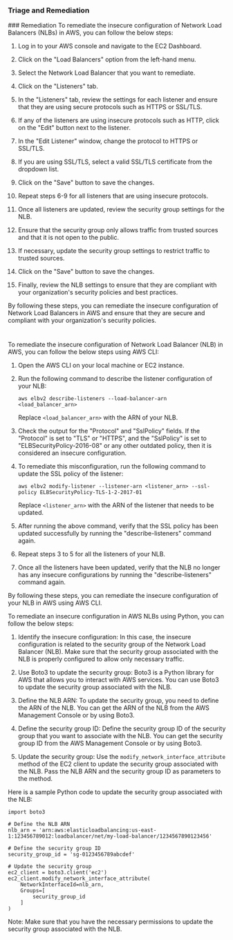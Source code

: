 
### Triage and Remediation
<Tabs>
<Tab title='Remediation'>
### Remediation

<AccordionGroup>
<Accordion title='Using Console' defaultOpen='true'>
To remediate the insecure configuration of Network Load Balancers (NLBs) in AWS, you can follow the below steps:

1. Log in to your AWS console and navigate to the EC2 Dashboard.

2. Click on the "Load Balancers" option from the left-hand menu.

3. Select the Network Load Balancer that you want to remediate.

4. Click on the "Listeners" tab.

5. In the "Listeners" tab, review the settings for each listener and ensure that they are using secure protocols such as HTTPS or SSL/TLS.

6. If any of the listeners are using insecure protocols such as HTTP, click on the "Edit" button next to the listener.

7. In the "Edit Listener" window, change the protocol to HTTPS or SSL/TLS.

8. If you are using SSL/TLS, select a valid SSL/TLS certificate from the dropdown list.

9. Click on the "Save" button to save the changes.

10. Repeat steps 6-9 for all listeners that are using insecure protocols.

11. Once all listeners are updated, review the security group settings for the NLB.

12. Ensure that the security group only allows traffic from trusted sources and that it is not open to the public.

13. If necessary, update the security group settings to restrict traffic to trusted sources.

14. Click on the "Save" button to save the changes.

15. Finally, review the NLB settings to ensure that they are compliant with your organization's security policies and best practices.

By following these steps, you can remediate the insecure configuration of Network Load Balancers in AWS and ensure that they are secure and compliant with your organization's security policies.

#
</Accordion>

<Accordion title='Using CLI'>
To remediate the insecure configuration of Network Load Balancer (NLB) in AWS, you can follow the below steps using AWS CLI:

1. Open the AWS CLI on your local machine or EC2 instance.
2. Run the following command to describe the listener configuration of your NLB:

   ```
   aws elbv2 describe-listeners --load-balancer-arn <load_balancer_arn>
   ```

   Replace `<load_balancer_arn>` with the ARN of your NLB.

3. Check the output for the "Protocol" and "SslPolicy" fields. If the "Protocol" is set to "TLS" or "HTTPS", and the "SslPolicy" is set to "ELBSecurityPolicy-2016-08" or any other outdated policy, then it is considered an insecure configuration.

4. To remediate this misconfiguration, run the following command to update the SSL policy of the listener:

   ```
   aws elbv2 modify-listener --listener-arn <listener_arn> --ssl-policy ELBSecurityPolicy-TLS-1-2-2017-01
   ```

   Replace `<listener_arn>` with the ARN of the listener that needs to be updated.

5. After running the above command, verify that the SSL policy has been updated successfully by running the "describe-listeners" command again.

6. Repeat steps 3 to 5 for all the listeners of your NLB.

7. Once all the listeners have been updated, verify that the NLB no longer has any insecure configurations by running the "describe-listeners" command again.

By following these steps, you can remediate the insecure configuration of your NLB in AWS using AWS CLI.
</Accordion>

<Accordion title='Using Python'>
To remediate an insecure configuration in AWS NLBs using Python, you can follow the below steps:

1. Identify the insecure configuration: In this case, the insecure configuration is related to the security group of the Network Load Balancer (NLB). Make sure that the security group associated with the NLB is properly configured to allow only necessary traffic.

2. Use Boto3 to update the security group: Boto3 is a Python library for AWS that allows you to interact with AWS services. You can use Boto3 to update the security group associated with the NLB.

3. Define the NLB ARN: To update the security group, you need to define the ARN of the NLB. You can get the ARN of the NLB from the AWS Management Console or by using Boto3.

4. Define the security group ID: Define the security group ID of the security group that you want to associate with the NLB. You can get the security group ID from the AWS Management Console or by using Boto3.

5. Update the security group: Use the `modify_network_interface_attribute` method of the EC2 client to update the security group associated with the NLB. Pass the NLB ARN and the security group ID as parameters to the method.

Here is a sample Python code to update the security group associated with the NLB:

```
import boto3

# Define the NLB ARN
nlb_arn = 'arn:aws:elasticloadbalancing:us-east-1:123456789012:loadbalancer/net/my-load-balancer/1234567890123456'

# Define the security group ID
security_group_id = 'sg-0123456789abcdef'

# Update the security group
ec2_client = boto3.client('ec2')
ec2_client.modify_network_interface_attribute(
    NetworkInterfaceId=nlb_arn,
    Groups=[
        security_group_id
    ]
)
```

Note: Make sure that you have the necessary permissions to update the security group associated with the NLB.
</Accordion>

</AccordionGroup>
</Tab>
</Tabs>
